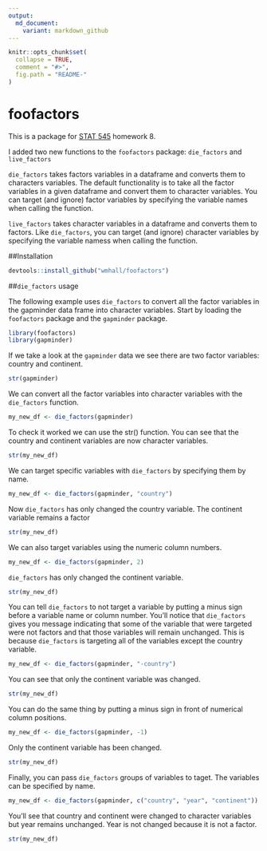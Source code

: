 ```yaml
---
output:
  md_document:
    variant: markdown_github
---
```


<!-- README.md is generated from README.Rmd. Please edit that file -->

```r
knitr::opts_chunk$set(
  collapse = TRUE,
  comment = "#>",
  fig.path = "README-"
)
```

# foofactors

This is a package for [STAT 545](http://stat545-ubc.github.io) homework 8.

I added two new functions to the `foofactors` package: `die_factors` and `live_factors`

`die_factors` takes factors variables in a dataframe and converts them to characters variables. The default functionality is to take all the factor variables in a given dataframe and convert them to character variables. You can target (and ignore) factor variables by specifying the variable names when calling the function. 

`live_factors` takes character variables in a dataframe and converts them to factors. Like `die_factors`, you can target (and ignore) character variables by specifying the variable namess when calling the function. 

##Installation

```r
devtools::install_github("wmhall/foofactors")
```

##`die_factors` usage

The following example uses `die_factors` to convert all the factor variables in the gapminder data frame into character variables. Start by loading the `foofactors` package and the `gapminder` package.

```r
library(foofactors)
library(gapminder)
```

If we take a look at the `gapminder` data we see there are two factor variables: country and continent. 

```r
str(gapminder)
```

We can convert all the factor variables into character variables with the `die_factors` function. 

```r
my_new_df <- die_factors(gapminder)
```

To check it worked we can use the str() function. You can see that the country and continent variables are now character variables. 

```r
str(my_new_df)
```


We can target specific variables with `die_factors` by specifying them by name. 

```r
my_new_df <- die_factors(gapminder, "country")
```

Now `die_factors` has only changed the country variable. The continent variable remains a factor 

```r
str(my_new_df)
```

We can also target variables using the numeric column numbers. 

```r
my_new_df <- die_factors(gapminder, 2)
```

`die_factors` has only changed the continent variable. 

```r
str(my_new_df)
```

You can tell `die_factors` to not target a variable by putting a minus sign before a variable name or column number. You'll notice that `die_factors` gives you message indicating that some of the variable that were targeted were not factors and that those variables will remain unchanged. This is because `die_factors` is targeting all of the variables except the country variable. 

```r
my_new_df <- die_factors(gapminder, "-country")
```

You can see that only the continent variable was changed. 

```r
str(my_new_df)
```

You can do the same thing by putting a minus sign in front of numerical column positions.

```r
my_new_df <- die_factors(gapminder, -1)
```

Only the continent variable has been changed.

```r
str(my_new_df)
```

Finally, you can pass `die_factors` groups of variables to taget. The variables can be specified by name. 

```r
my_new_df <- die_factors(gapminder, c("country", "year", "continent"))
```

You'll see that country and continent were changed to character variables but year remains unchanged. Year is not changed because it is not a factor.

```r
str(my_new_df)
```
